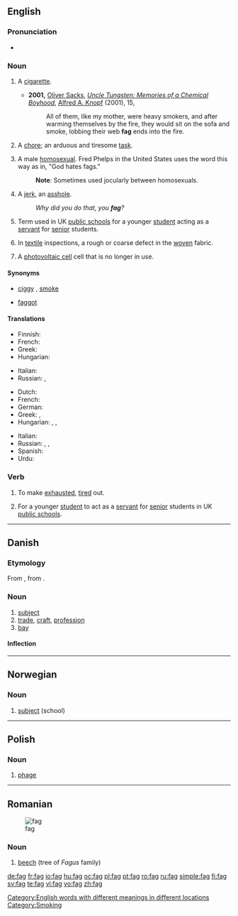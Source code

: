 {{also|fág|fàg}}
==English==

===Pronunciation===
* {{rhymes|æɡ}}

===Noun===
{{en-noun}}

# {{British|and|AU|slang}} A [[cigarette]].
#* '''2001,''' [[w:Oliver Sacks|Oliver Sacks]], ''[[w:Uncle Tungsten: Memories of a Chemical Boyhood|Uncle Tungsten: Memories of a Chemical Boyhood]]'', [[w:Alfred A. Knopf|Alfred A. Knopf]] (2001), 15,
#*: All of them, like my mother, were heavy smokers, and after warming themselves by the fire, they would sit on the sofa and smoke, lobbing their web '''fag''' ends into the fire.
# {{British|slang}} A [[chore]]; an arduous and tiresome [[task]].
# {{US|British|AU|slang|pejorative}} A male [[homosexual]].  Fred Phelps in the United States uses the word this way as in, "God hates fags."
#: '''Note''': Sometimes used jocularly between homosexuals.
# {{US|slang|pejorative}} A [[jerk]], an [[asshole]].
#: ''Why did you do that, you '''fag'''?''
# {{British|archaic}} Term used in UK [[public school]]s for a younger [[student]] acting as a [[servant]] for [[senior]] students.
# {{US|technical}} In [[textile]] inspections, a rough or coarse defect in the [[woven]] fabric.
# {{US|technical}} A [[photovoltaic cell]] cell that is no longer in use.

====Synonyms====
* {{sense|cigarette}} [[ciggy]] {{i|Australia}}, [[smoke]]
* {{sense|male homosexual}} [[faggot]]

====Translations====
{{trans-top|cigarette}}
* Finnish: {{t+|fi|rööki}}
* French: {{t+|fr|clope|f}}
* Greek: {{t|el|σιγαρέττο|n|tr=sigarétto|sc=Grek}}
* Hungarian: {{t+|hu|cigaretta}}
{{trans-mid}}
* Italian: {{t+|it|cicca|f}}
* Russian: {{t+|ru|папироса|f|sc=Cyrl}}, {{t+|ru|сигарета|f|sc=Cyrl}}
{{trans-bottom}}

{{trans-top|homosexual}}
* Dutch: {{t+|nl|flikker}}
* French: {{t|fr|enculeur|m}}
* German: {{t+|de|Schwuchtel|f}}
* Greek: {{t+|el|πούστης|m|tr=pústis|sc=Grek}}, {{t+|el|αδερφή|f|tr=aderfí|sc=Grek}}
* Hungarian: {{t+|hu|meleg}}, {{t-|hu|homoszexuális}}, {{t-|hu|buzi}} {{qualifier|vulgar}}
{{trans-mid}}
* Italian: {{t+|it|finocchio|m}}
* Russian: {{t+|ru|голубой|m|sc=Cyrl}}, {{t+|ru|пед|m|sc=Cyrl}}, {{t+|ru|пидор|m|sc=Cyrl}} {{qualifier|vulgar}}
* Spanish: {{t+|es|puto|m}}
* Urdu: {{t-|ur|گانڈو|tr=gântu|sc=ur-Arab|xs=Urdu}}
{{trans-bottom}}

===Verb===
{{en-verb|fags|fagging|fagged|fagged}}

# {{slang|used mainly in passive form}} To make [[exhausted]], [[tire]]d out.
# {{British|archaic}} For a younger [[student]] to act as a [[servant]] for [[senior]] students in UK [[public school]]s.

[[Category:English words with different meanings in different locations]]
[[Category:Smoking]]

----

==Danish==

===Etymology===

From {{etyl|de|da}} {{term|Fach||compartment, drawer, subject|lang=de}}, from {{etyl|goh|da}} {{term|fah||wall|lang=goh}}.

===Noun===
{{da-noun|et}}

# [[subject]]
# [[trade]], [[craft]], [[profession]]
# [[bay]]

====Inflection====
{{da-noun-infl|et}}

----

==Norwegian==

===Noun===
{{infl|no|noun}}

# [[subject]] (school)

----

==Polish==

===Noun===
{{infl|pl|noun|g=m}}

# [[phage]]

----

==Romanian==
[[Image:Grib skov.jpg|thumb|fag]]

===Noun===
{{infl|ro|noun}}

# [[beech]] (tree of ''Fagus'' family)

{{tbot entry|Romanian|beech|2009|January|ro}}

[[de:fag]]
[[fr:fag]]
[[io:fag]]
[[hu:fag]]
[[oc:fag]]
[[pl:fag]]
[[pt:fag]]
[[ro:fag]]
[[ru:fag]]
[[simple:fag]]
[[fi:fag]]
[[sv:fag]]
[[te:fag]]
[[vi:fag]]
[[vo:fag]]
[[zh:fag]]